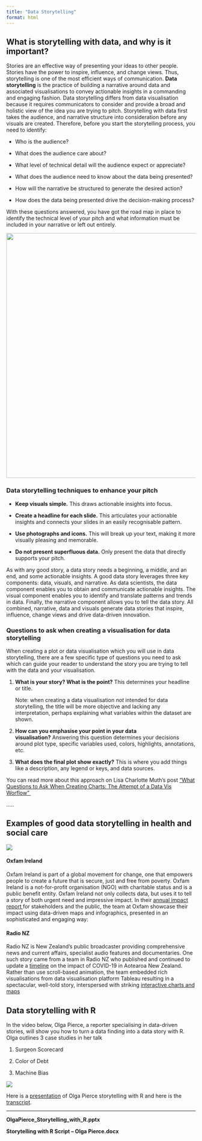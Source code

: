 ```yaml
---
title: "Data Storytelling"
format: html
---
```


## What is storytelling with data, and why is it important?

Stories are an effective way of presenting your ideas to other people. Stories have the power to inspire, influence, and change views. Thus, storytelling is one of the most efficient ways of communication. **Data storytelling** is the practice of building a narrative around data and associated visualisations to convey actionable insights in a commanding and engaging fashion. Data storytelling differs from data visualisation because it requires communicators to consider and provide a broad and holistic view of the idea you are trying to pitch. Storytelling with data first takes the audience, and narrative structure into consideration before any visuals are created. Therefore, before you start the storytelling process, you need to identify:

-   Who is the audience?

-   What does the audience care about?

-   What level of technical detail will the audience expect or appreciate?

-   What does the audience need to know about the data being presented?

-   How will the narrative be structured to generate the desired action?

-   How does the data being presented drive the decision-making process?

With these questions answered, you have got the road map in place to identify the technical level of your pitch and what information must be included in your narrative or left out entirely.

![](images/week3.3.Effective_data_storytelling.png.jpg){fig-align="center" width="649"}

### **Data storytelling techniques to enhance your pitch**

-   **Keep visuals simple.** This draws actionable insights into focus.

-   **Create a headline for each slide.** This articulates your actionable insights and connects your slides in an easily recognisable pattern.

-   **Use photographs and icons.** This will break up your text, making it more visually pleasing and memorable.

-   **Do not present superfluous data.** Only present the data that directly supports your pitch.

As with any good story, a data story needs a beginning, a middle, and an end, and some actionable insights. A good data story leverages three key components: data, visuals, and narrative. As data scientists, the data component enables you to obtain and communicate actionable insights. The visual component enables you to identify and translate patterns and trends in data. Finally, the narrative component allows you to tell the data story. All combined, narrative, data and visuals generate data stories that inspire, influence, change views and drive data-driven innovation.

### **Questions to ask when creating a visualisation for data storytelling**

When creating a plot or data visualisation which you will use in data storytelling, there are a few specific type of questions you need to ask which can guide your reader to understand the story you are trying to tell with the data and your visualisation. 

1.  **What is your story? What is the point?** This determines your headline or title.

    Note: when creating a data visualisation *not* intended for data storytelling, the title will be more objective and lacking any interpretation, perhaps explaining what variables within the dataset are shown. 

2.  **How can you emphasise your point in your data visualisation?** Answering this question determines your decisions around plot type, specific variables used, colors, highlights, annotations, etc. 

3.  **What does the final plot show exactly?** This is where you add things like a description, any legend or keys, and data sources. 

You can read more about this approach on Lisa Charlotte Muth's post ["What Questions to Ask When Creating Charts: The Attempt of a Data Vis Worflow" ](https://blog.datawrapper.de/better-charts/)

.....

## **Examples of good data storytelling in health and social care**

[![](images/oxfam.png)](https://stories.oxfamireland.org/impact/index.html)

#### **Oxfam Ireland**

Oxfam Ireland is part of a global movement for change, one that empowers people to create a future that is secure, just and free from poverty. Oxfam Ireland is a not-for-profit organisation (NGO) with charitable status and is a public benefit entity. Oxfam Ireland not only collects data, but uses it to tell a story of both urgent need and impressive impact. In their [annual impact report ](https://stories.oxfamireland.org/impact/index.html)for stakeholders and the public, the team at Oxfam showcase their impact using data-driven maps and infographics, presented in an sophisticated and engaging way:

#### **Radio NZ**

Radio NZ is New Zealand's public broadcaster providing comprehensive news and current affairs, specialist audio features and documentaries. One such story came from a team in Radio NZ who published and continued to update a [timeline](https://shorthand.radionz.co.nz/coronavirus-timeline/index.html) on the impact of COVID-19 in Aotearoa New Zealand. Rather than use scroll-based animation, the team embedded rich visualisations from data visualisation platform Tableau resulting in a spectacular, well-told story, interspersed with striking [interactive charts and maps](https://public.tableau.com/views/covid-daily-totals/Dashboard1?:increment_view_count=no&:embed=y&:sid=&:redirect=auth&:embed_code_version=3&:loadOrderID=2&:display_count=y&publish=yes&:origin=viz_share_link)

## Data storytelling with R

In the video below, Olga Pierce, a reporter specialising in data-driven stories, will show you how to turn a data finding into a data story with R. Olga outlines 3 case studies in her talk

1.  Surgeon Scorecard

2.  Color of Debt

3.  Machine Bias

[![](images/rstudio.png)](https://media.ed.ac.uk/media/Storytelling+with+R+-+Olga+Pierce/1_xc2q7ntb)

Here is a [presentation](files/OlgaPierce_Storytelling_with_R.pptx) of Olga Pierce storytelling with R and here is the [transcript](files/Storytelling_with_R–Olga_Pierce.docx).

------------------------------------------------------------------------

**OlgaPierce_Storytelling_with_R.pptx**

**Storytelling with R Script -- Olga Pierce.docx**
